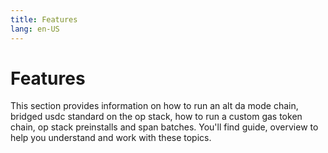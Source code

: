 ```yaml
---
title: Features
lang: en-US
---
```



# Features

This section provides information on how to run an alt da mode chain, bridged usdc standard on the op stack, how to run a custom gas token chain, op stack preinstalls and span batches. You'll find guide, overview to help you understand and work with these topics.

<Cards>
  <Card title="How to run an alt Da mode chain" href="/builders/chain-operators/features/alt-da-mode" />

  <Card title="Bridged usdc standard on the op stack" href="/builders/chain-operators/features/bridged-usdc-standard" />

  <Card title="How to run a custom gas token chain" href="/builders/chain-operators/features/custom-gas-token" />

  <Card title="Op stack preinstalls" href="/builders/chain-operators/features/preinstalls" />

  <Card title="Span batches" href="/builders/chain-operators/features/span-batches" />
</Cards>
